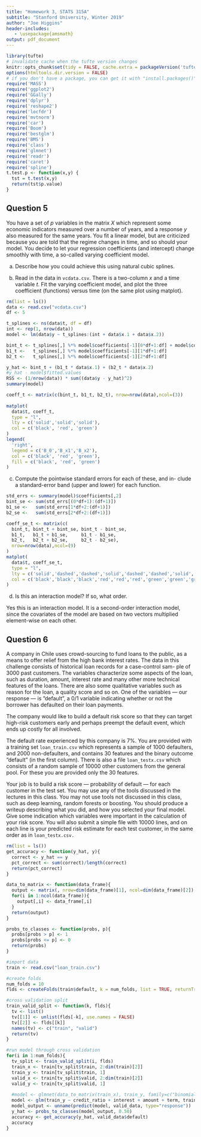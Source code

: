 ```yaml
---
title: "Homework 3, STATS 315A"
subtitle: "Stanford University, Winter 2019"
author: "Joe Higgins"
header-includes:
   - \usepackage{amsmath}
output: pdf_document
---
```


```r
library(tufte)
# invalidate cache when the tufte version changes
knitr::opts_chunk$set(tidy = FALSE, cache.extra = packageVersion('tufte'))
options(htmltools.dir.version = FALSE)
# if you don't have a package, you can get it with "install.packages()"
require('MASS')
require('ggplot2')
require('GGally')
require('dplyr')
require('reshape2')
require('locfdr')
require('mvtnorm')
require('car')
require('Boom')
require('bestglm')
require('BMS')
require('class')
require('glmnet')
require('readr')
require('caret')
require('spline')
t.test.p <- function(x,y) {
  tst = t.test(x,y)
  return(tst$p.value)
}

```

## Question 5

You have a set of $p$ variables in the matrix $X$ which represent some economic indicators measured over a number of years, and a response $y$ also measured for the same years. You fit a linear model, but are criticized because you are told that the regime changes in time, and so should your model. You decide to let your regression coefficients (and intercept) change smoothly with time, a so-called varying coefficient model.

(a) Describe how you could achieve this using natural cubic splines.

(b) Read in the data in `vcdata.csv`. There is a two-column $x$ and a time variable $t$. Fit the varying coefficient model, and plot the three coefficient (functions) versus time (on the same plot using matplot).

```r
rm(list = ls())
data <- read.csv("vcdata.csv")
df <- 5

t_splines <- ns(data$t, df = df)
int <- rep(1, nrow(data))
model <- lm(data$y ~ t_splines:(int + data$x.1 + data$x.2))

bint_t <- t_splines[,] %*% model$coefficients[-1][0*df+1:df] + model$coefficients['(Intercept)']
b1_t <-   t_splines[,] %*% model$coefficients[-1][1*df+1:df]
b2_t <-   t_splines[,] %*% model$coefficients[-1][2*df+1:df]

y_hat <- bint_t + (b1_t * data$x.1) + (b2_t * data$x.2)
#y_hat - model$fitted.values
RSS <- (1/nrow(data)) * sum((data$y - y_hat)^2)
summary(model)

coeff_t <- matrix(c(bint_t, b1_t, b2_t), nrow=nrow(data),ncol=(3))
       
matplot(
  data$t, coeff_t,
  type = "l",
  lty = c('solid','solid','solid'),
  col = c('black', 'red', 'green')
)
legend(
  'right', 
  legend = c('B_0','B_x1','B_x2'), 
  col = c('black', 'red', 'green'), 
  fill = c('black', 'red', 'green')
)
```

(c) Compute the pointwise standard errors for each of these, and in- clude a standard-error band (upper and lower) for each function.

```r
std_errs <- summary(model)$coefficients[,2]
bint_se <- sum(std_errs[(0*df+1):(df+1)])
b1_se <-   sum(std_errs[1*df+2:(df+1)])
b2_se <-   sum(std_errs[2*df+2:(df+1)])

coeff_se_t <- matrix(c(
  bint_t, bint_t + bint_se, bint_t - bint_se,
  b1_t,   b1_t + b1_se,     b1_t - b1_se,
  b2_t,   b2_t + b2_se,     b2_t - b2_se), 
  nrow=nrow(data),ncol=(9)
)
matplot(
  data$t, coeff_se_t,
  type = "l",
  lty = c('solid','dashed','dashed','solid','dashed','dashed','solid','dashed','dashed'),
  col = c('black','black','black','red','red','red','green','green','green')
)
```

(d) Is this an interaction model? If so, what order.

Yes this is an interaction model. It is a second-order interaction model, since the covariates of the model are based on two vectors multiplied element-wise on each other.


## Question 6

A company in Chile uses crowd-sourcing to fund loans to the public, as a means to offer relief from the high bank interest rates. The data in this challenge consists of historical loan records for a case-control sam- ple of 3000 past customers. The variables characterize some aspects of the loan, such as duration, amount, interest rate and many other more technical features of the loans. There are also some qualitative variables such as reason for the loan, a quality score and so on. One of the variables — our response — is ”default”, a 0/1 variable indicating whether or not the borrower has defaulted on their loan payments.

The company would like to build a default risk score so that they can target high-risk customers early and perhaps preempt the default event, which ends up costly for all involved.

The default rate experienced by this company is 7%. You are provided with a training set `loan_train.csv` which represents a sample of 1000 defaulters, and 2000 non-defaulters, and contains 30 features and the binary outcome ”default” (in the first column). There is also a file `loan_testx.csv` which consists of a random sample of 10000 other customers from the general pool. For these you are provided only the 30 features.

Your job is to build a risk score — probability of default — for each customer in the test set. You may use any of the tools discussed in the lectures in this class. You may not use tools not discussed in this class, such as deep learning, random forests or boosting. You should produce a writeup describing what you did, and how you selected your final model. Give some indication which variables were important in the calculation of your risk score. You will also submit a simple file with 10000 lines, and on each line is your predicted risk estimate for each test customer, in the same order as in `loan_testx.csv.`


```r
rm(list = ls())
get_accuracy <- function(y_hat, y){
  correct <- y_hat == y
  pct_correct <- sum(correct)/length(correct)
  return(pct_correct)
}

data_to_matrix <- function(data_frame){
  output <- matrix(, nrow=dim(data_frame)[1], ncol=dim(data_frame)[2])
  for(i in 1:ncol(data_frame)){
    output[,i] <- data_frame[,i]
  }
  return(output)
}

probs_to_classes <- function(probs, p){
  probs[probs > p] <- 1
  probs[probs <= p] <- 0
  return(probs)
}

#import data
train <- read.csv("loan_train.csv")

#create folds
num_folds = 10
flds <- createFolds(train$default, k = num_folds, list = TRUE, returnTrain = FALSE)

#cross validation split
train_valid_split <- function(k, flds){
  tv <- list()
  tv[[1]] <- unlist(flds[-k], use.names = FALSE)
  tv[[2]] <- flds[[k]]
  names(tv) <- c("train", "valid")
  return(tv)
}

#run model through cross validation
for(i in 1:num_folds){
  tv_split <- train_valid_split(i, flds)
  train_x <- train[tv_split$train, 2:dim(train)[2]]
  train_y <- train[tv_split$train, 1]
  valid_x <- train[tv_split$valid, 2:dim(train)[2]]
  valid_y <- train[tv_split$valid, 1]
  
  #model <- glmnet(data_to_matrix(train_x), train_y, family=c("binomial"), alpha = 0.3)
  model <- glm(train_y ~ credit_ratio + interest + amount + term, train_x, family=binomial())
  model_output <- unname(predict(model, valid_data, type="response"))
  y_hat <- probs_to_classes(model_output, 0.50)
  accuracy <- get_accuracy(y_hat, valid_data$default)
  accuracy
}






```